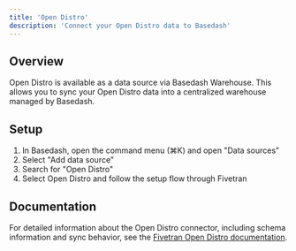 ```yaml
---
title: 'Open Distro'
description: 'Connect your Open Distro data to Basedash'
---
```


## Overview

Open Distro is available as a data source via Basedash Warehouse. This allows you to sync your Open Distro data into a centralized warehouse managed by Basedash.

## Setup

1. In Basedash, open the command menu (⌘K) and open "Data sources"
2. Select "Add data source"
3. Search for "Open Distro"
4. Select Open Distro and follow the setup flow through Fivetran

## Documentation

For detailed information about the Open Distro connector, including schema information and sync behavior, see the [Fivetran Open Distro documentation](https://fivetran.com/docs/connectors/databases/opensearch/opendistro-setup-guide).
